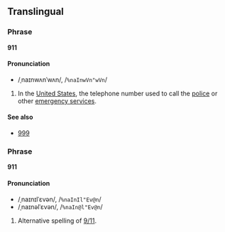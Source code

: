 ==Translingual==
===Phrase===<!--part of speech?-->
'''911'''

====Pronunciation====
*/ˌnaɪnwʌnˈwʌn/, /<tt>%naInwVn"wVn</tt>/

#In the [[United States]], the telephone number used to call the [[police]] or other [[emergency service]]s.

====See also====
*[[999]]<!--UK equivalent-->

===Phrase===<!--part of speech?-->
'''911'''

====Pronunciation====
*/ˌnaɪnɪlˈɛvən/, /<tt>%naInIl"Ev@n</tt>/
*/ˌnaɪnəlˈɛvən/, /<tt>%naIn@l"Ev@n</tt>/

#Alternative spelling of [[9/11]].<!--an entry already exists for this-->
<!--
#(Pronounced '''nine - eleven''') September 11th 2001, the day in which [[terrorist]] [[suicide bomber]]s [[hijack]]ed United States [[airliner]]s to attack [[New York]] and [[Washington]], resulting in massive casualties.
-->